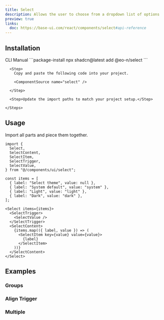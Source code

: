 ```yaml
---
title: Select
description: Allows the user to choose from a dropdown list of options.
preview: true
links:
  doc: https://base-ui.com/react/components/select#api-reference
---
```


<ComponentTabs name="select-demo" />

## Installation

<CodeTabs>

  <TabsList>
    <TabsTrigger value="cli">CLI</TabsTrigger>
    <TabsTrigger value="manual">Manual</TabsTrigger>
  </TabsList>

  <TabsContent value="cli">
    ```package-install 
    npx shadcn@latest add @eo-n/select
    ```
  </TabsContent>

  <TabsContent value="manual">
    <Steps>

      <Step>
        Copy and paste the following code into your project.

        <ComponentSource name="select" />

      </Step>
      
      <Step>Update the import paths to match your project setup.</Step>

    </Steps>
  </TabsContent>

</CodeTabs>

## Usage

Import all parts and piece them together.

```tsx
import {
  Select,
  SelectContent,
  SelectItem,
  SelectTrigger,
  SelectValue,
} from "@/components/ui/select";
```

```tsx
const items = [
  { label: "Select theme", value: null },
  { label: "System default", value: "system" },
  { label: "Light", value: "light" },
  { label: "Dark", value: "dark" },
];

<Select items={items}>
  <SelectTrigger>
    <SelectValue />
  </SelectTrigger>
  <SelectContent>
    {items.map(({ label, value }) => (
      <SelectItem key={value} value={value}>
        {label}
      </SelectItem>
    ))}
  </SelectContent>
</Select>
```

## Examples

### Groups

<ComponentTabs name="select-with-group" />

### Align Trigger

<ComponentTabs name="select-align-trigger" />

### Multiple

<ComponentTabs name="select-multiple" />